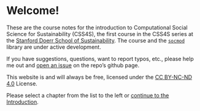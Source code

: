 # Welcome! {.unnumbered}

These are the course notes for the introduction to Computational Social Science for Sustainability (CSS4S), the first course in the CSS4S series at the [Stanford Doerr School of Sustainability](https://sustainability.stanford.edu/). The course and the [`socmod`](https://css4s.github.io/socmod) library are under active development.

If you have suggestions, questions, want to report typos, etc., please help me out and [open an issue](https://github.com/CSS4S/notes/issues) on the repo's github page.

This website is and will always be free, licensed under the [CC BY-NC-ND 4.0](https://creativecommons.org/licenses/by-nc-nd/4.0/) License.

Please select a chapter from the list to the left or [continue to the Introduction](intro.qmd).
